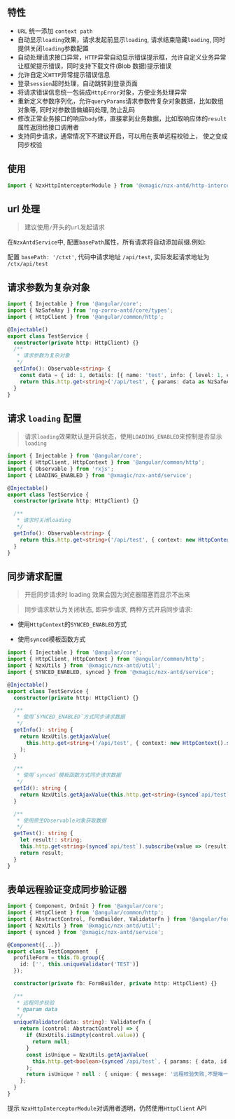 
<Meta title="HttpInterceptor" />

## 特性

- `URL` 统一添加 `context path`
- 自动显示`loading`效果，请求发起前显示`loading`, 请求结束隐藏`loading`, 同时提供关闭`loading`参数配置
- 自动处理请求接口异常，`HTTP`异常自动显示错误提示框，允许自定义业务异常让框架提示错误，同时支持下载文件(Blob 数据)提示错误
- 允许自定义`HTTP`异常提示错误信息
- 登录`session`超时处理，自动跳转到登录页面
- 将请求错误信息统一包装成`HttpError`对象，方便业务处理异常
- 重新定义参数序列化，允许`queryParams`请求参数传复杂对象数据，比如数组对象等, 同时对参数值做编码处理, 防止乱码
- 修改正常业务接口的响应`body`体，直接拿到业务数据，比如取响应体的`result`属性返回给接口调用者
- 支持同步请求，通常情况下不建议开启，可以用在表单远程校验上， 使之变成同步校验

## 使用

```ts
import { NzxHttpInterceptorModule } from '@xmagic/nzx-antd/http-interceptor';
```

## url 处理

> 建议使用`/`开头的`url`发起请求

在`NzxAntdService`中, 配置`basePath`属性，所有请求将自动添加前缀.例如:

配置 `basePath: '/ctxt'`, 代码中请求地址 `/api/test`, 实际发起请求地址为 `/ctx/api/test`

## 请求参数为复杂对象

```ts
import { Injectable } from '@angular/core';
import { NzSafeAny } from 'ng-zorro-antd/core/types';
import { HttpClient } from '@angular/common/http';

@Injectable()
export class TestService {
  constructor(private http: HttpClient) {}
  /**
   * 请求参数为复杂对象
   */
  getInfo(): Observable<string> {
    const data = { id: 1, details: [{ name: 'test', info: { level: 1, code: 'test code' } }] };
    return this.http.get<string>('/api/test', { params: data as NzSafeAny });
  }
}
```

## 请求 `loading` 配置

> 请求`loading`效果默认是开启状态，使用`LOADING_ENABLED`来控制是否显示`loading`

```ts
import { Injectable } from '@angular/core';
import { HttpClient, HttpContext } from '@angular/common/http';
import { Observable } from 'rxjs';
import { LOADING_ENABLED } from '@xmagic/nzx-antd/service';

@Injectable()
export class TestService {
  constructor(private http: HttpClient) {}

  /**
   * 请求时关闭loading
   */
  getInfo(): Observable<string> {
    return this.http.get<string>('/api/test', { context: new HttpContext().set(LOADING_ENABLED, false) });
  }
}
```

## 同步请求配置

> 开启同步请求时 loading 效果会因为浏览器阻塞而显示不出来

> 同步请求默认为关闭状态, 即异步请求, 两种方式开启同步请求:

- 使用`HttpContext`的`SYNCED_ENABLED`方式

- 使用`synced`模板函数方式

```ts
import { Injectable } from '@angular/core';
import { HttpClient, HttpContext } from '@angular/common/http';
import { NzxUtils } from '@xmagic/nzx-antd/util';
import { SYNCED_ENABLED, synced } from '@xmagic/nzx-antd/service';

@Injectable()
export class TestService {
  constructor(private http: HttpClient) {}

  /**
   * 使用`SYNCED_ENABLED`方式同步请求数据
   */
  getInfo(): string {
    return NzxUtils.getAjaxValue(
      this.http.get<string>('/api/test', { context: new HttpContext().set(SYNCED_ENABLED, true) })
    );
  }

  /**
   * 使用`synced`模板函数方式同步请求数据
   */
  getId(): string {
    return NzxUtils.getAjaxValue(this.http.get<string>(synced`api/test`));
  }

  /**
   * 使用原生Observable对象获取数据
   */
  getTest(): string {
    let result!: string;
    this.http.get<string>(synced`api/test`).subscribe(value => (result = value));
    return result;
  }
}
```

## 表单远程验证变成同步验证器

```ts
import { Component, OnInit } from '@angular/core';
import { HttpClient } from '@angular/common/http';
import { AbstractControl, FormBuilder, ValidatorFn } from '@angular/forms';
import { NzxUtils } from '@xmagic/nzx-antd/util';
import { synced } from '@xmagic/nzx-antd/service';

@Component({...})
export class TestComponent  {
  profileForm = this.fb.group({
    id: ['', this.uniqueValidator('TEST')]
  });

  constructor(private fb: FormBuilder, private http: HttpClient) {}

  /**
   * 远程同步校验
   * @param data
   */
  uniqueValidator(data: string): ValidatorFn {
    return (control: AbstractControl) => {
      if (NzxUtils.isEmpty(control.value)) {
        return null;
      }
      const isUnique = NzxUtils.getAjaxValue(
        this.http.get<boolean>(synced`/api/test`, { params: { data, id: control.value } })
      );
      return isUnique ? null : { unique: { message: '远程校验失败,不是唯一值' } };
    };
  }
}
```

<div className="doc-tip-wrapper">
  <span className="doc-tip">提示</span>
  <code>NzxHttpInterceptorModule</code>对调用者透明，仍然使用<code>HttpClient</code> API
</div>
